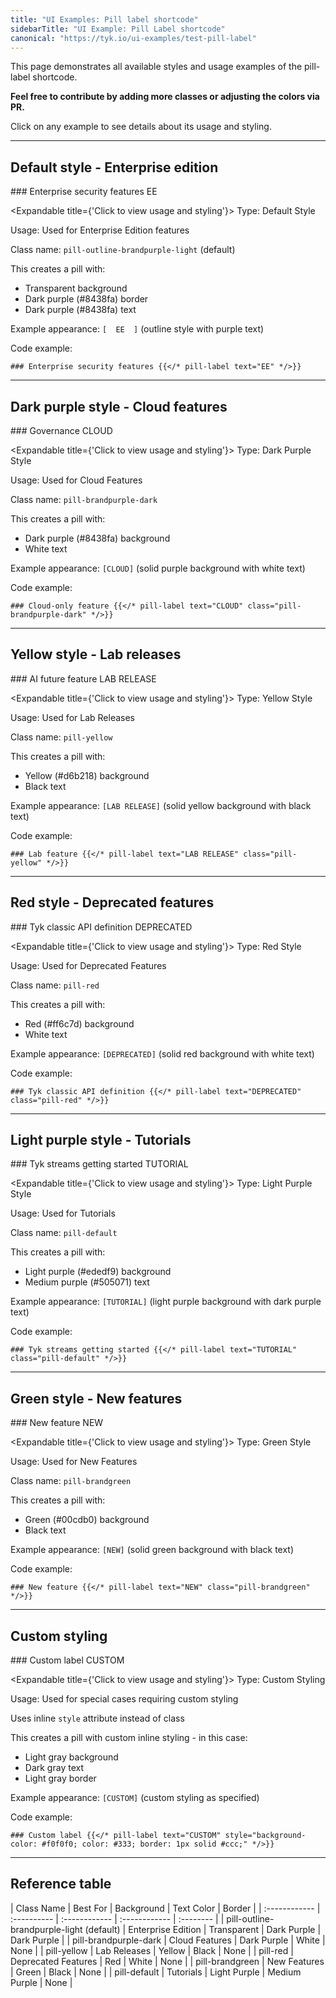 ```yaml
---
title: "UI Examples: Pill label shortcode"
sidebarTitle: "UI Example: Pill Label shortcode"
canonical: "https://tyk.io/ui-examples/test-pill-label"
---
```


This page demonstrates all available styles and usage examples of the pill-label shortcode.

**Feel free to contribute by adding more classes or adjusting the colors via PR.**

Click on any example to see details about its usage and styling.


---

<h2 id="enterprise-edition">Default style - Enterprise edition</h2>
### Enterprise security features <Badge variant="info">EE</Badge>

<Expandable title={'Click to view usage and styling'}>
Type: Default Style

Usage: Used for Enterprise Edition features

Class name: `pill-outline-brandpurple-light` (default)

This creates a pill with:
- Transparent background
- Dark purple (#8438fa) border
- Dark purple (#8438fa) text

Example appearance: `[  EE  ]` (outline style with purple text)

Code example:
```
### Enterprise security features {{</* pill-label text="EE" */>}}
```
</Expandable>

---

<h2 id="cloud-features">Dark purple style - Cloud features</h2>
### Governance <Badge variant="info">CLOUD</Badge>

<Expandable title={'Click to view usage and styling'}>
Type: Dark Purple Style

Usage: Used for Cloud Features

Class name: `pill-brandpurple-dark`

This creates a pill with:
- Dark purple (#8438fa) background
- White text

Example appearance: `[CLOUD]` (solid purple background with white text)

Code example:
```
### Cloud-only feature {{</* pill-label text="CLOUD" class="pill-brandpurple-dark" */>}}
```
</Expandable>

---

<h2 id="lab-releases">Yellow style - Lab releases</h2>
### AI future feature <Badge variant="warning">LAB RELEASE</Badge>

<Expandable title={'Click to view usage and styling'}>
Type: Yellow Style

Usage: Used for Lab Releases

Class name: `pill-yellow`

This creates a pill with:
- Yellow (#d6b218) background
- Black text

Example appearance: `[LAB RELEASE]` (solid yellow background with black text)

Code example:
```
### Lab feature {{</* pill-label text="LAB RELEASE" class="pill-yellow" */>}}
```
</Expandable>

---

<h2 id="deprecated-features">Red style - Deprecated features</h2>
### Tyk classic API definition <Badge variant="danger">DEPRECATED</Badge>

<Expandable title={'Click to view usage and styling'}>
Type: Red Style

Usage: Used for Deprecated Features

Class name: `pill-red`

This creates a pill with:
- Red (#ff6c7d) background
- White text

Example appearance: `[DEPRECATED]` (solid red background with white text)

Code example:
```
### Tyk classic API definition {{</* pill-label text="DEPRECATED" class="pill-red" */>}}
```
</Expandable>

---

<h2 id="tutorials">Light purple style - Tutorials</h2>
### Tyk streams getting started <Badge variant="info">TUTORIAL</Badge>

<Expandable title={'Click to view usage and styling'}>
Type: Light Purple Style

Usage: Used for Tutorials

Class name: `pill-default`

This creates a pill with:
- Light purple (#ededf9) background
- Medium purple (#505071) text

Example appearance: `[TUTORIAL]` (light purple background with dark purple text)

Code example:
```
### Tyk streams getting started {{</* pill-label text="TUTORIAL" class="pill-default" */>}}
```
</Expandable>

---

<h2 id="new-features">Green style - New features</h2>
### New feature <Badge variant="info">NEW</Badge>

<Expandable title={'Click to view usage and styling'}>
Type: Green Style

Usage: Used for New Features

Class name: `pill-brandgreen`

This creates a pill with:
- Green (#00cdb0) background
- Black text

Example appearance: `[NEW]` (solid green background with black text)

Code example:
```
### New feature {{</* pill-label text="NEW" class="pill-brandgreen" */>}}
```
</Expandable>

---

<h2 id="custom-styling">Custom styling</h2>
### Custom label <Badge variant="info">CUSTOM</Badge>

<Expandable title={'Click to view usage and styling'}>
Type: Custom Styling

Usage: Used for special cases requiring custom styling

Uses inline `style` attribute instead of class

This creates a pill with custom inline styling - in this case:
- Light gray background
- Dark gray text
- Light gray border

Example appearance: `[CUSTOM]` (custom styling as specified)

Code example:
```
### Custom label {{</* pill-label text="CUSTOM" style="background-color: #f0f0f0; color: #333; border: 1px solid #ccc;" */>}}
```
</Expandable>

---

<h2 id="reference-table">Reference table</h2>
| Class Name | Best For | Background | Text Color | Border |
| :------------ | :---------- | :------------ | :------------ | :-------- |
| pill-outline-brandpurple-light (default) | Enterprise Edition | Transparent | Dark Purple | Dark Purple |
| pill-brandpurple-dark | Cloud Features | Dark Purple | White | None |
| pill-yellow | Lab Releases | Yellow | Black | None |
| pill-red | Deprecated Features | Red | White | None |
| pill-brandgreen | New Features | Green | Black | None |
| pill-default | Tutorials | Light Purple | Medium Purple | None |
